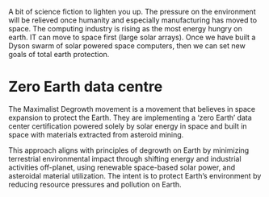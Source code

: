 
A bit of science fiction to lighten you up. The pressure on the environment
will be relieved once humanity and especially manufacturing has moved to space.
The computing industry is rising as the most energy hungry on earth. IT can
move to space first (large solar arrays). Once we have built a Dyson swarm of
solar powered space computers, then we can set new goals of total earth
protection. 


# Zero Earth data centre

The Maximalist Degrowth movement is a movement that believes in space expansion 
to protect the Earth. They are implementing a 'zero Earth' data center 
certification powered solely by solar energy in space and built in space with 
materials extracted from asteroid mining.

This approach aligns with principles of degrowth on Earth by minimizing terrestrial environmental impact through shifting energy and industrial activities off-planet, using renewable space-based solar power, and asteroidal material utilization. The intent is to protect Earth's environment by reducing resource pressures and pollution on Earth.
